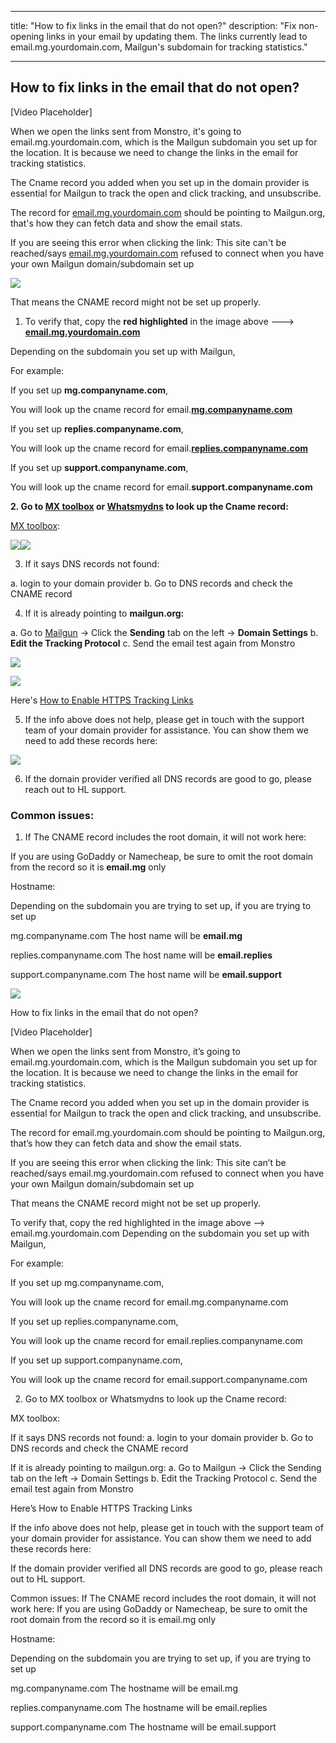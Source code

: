 
---
title: "How to fix links in the email that do not open?"
description: "Fix non-opening links in your email by updating them. The links currently lead to email.mg.yourdomain.com, Mailgun's subdomain for tracking statistics."

---
## How to fix links in the email that do not open? 

[Video Placeholder]

When we open the links sent from Monstro, it's going to email.mg.yourdomain.com, which is the Mailgun subdomain you set up for the location. It is because we need to change the links in the email for tracking statistics.

The Cname record you added when you set up in the domain provider is essential for Mailgun to track the open and click tracking, and unsubscribe.

The record for  [email.mg.yourdomain.com](https://email.mg.yourdomain.com/)  should be pointing to Mailgun.org, that's how they can fetch data and show the email stats.

If you are seeing this error when clicking the link: This site can't be reached/says [email.mg.yourdomain.com](https://email.mg.yourdomain.com/)  refused to connect when you have your own Mailgun domain/subdomain set up

![](https://s3.amazonaws.com/cdn.freshdesk.com/data/helpdesk/attachments/production/48195453693/original/oBuzYgtIiHU_qb8FPQDQgmjvB5mrR1_4cg.png?1646072280)  

That means the CNAME record might not be set up properly.

1. To verify that, copy the  **red highlighted**  in the image above --->  [**email.mg.yourdomain.com**](https://email.mg.yourdomain.com/)

Depending on the subdomain you set up with Mailgun,

For example:

If you set up **mg.companyname.com**,

You will look up the cname record for  email.**[mg.companyname.com](https://mg.companyname.com/)**

If you set up **replies.companyname.com**,

You will look up the cname record for  email.**[replies.companyname.com](https://replies.companyname.com/)**

If you set up **support.companyname.com**,

You will look up the cname record for email.**support.companyname.com**

**2. Go to  [MX toolbox](https://mxtoolbox.com/CnameLookup.aspx)  or  [Whatsmydns](https://www.whatsmydns.net/) to look up the Cname record:**

[MX toolbox](https://mxtoolbox.com/CnameLookup.aspx):  

![](https://s3.amazonaws.com/cdn.freshdesk.com/data/helpdesk/attachments/production/48050724642/original/BTn6nQUwsXyVfr5LdrKHoDRoKXvOHBwaQg.png?1595545184)![](https://s3.amazonaws.com/cdn.freshdesk.com/data/helpdesk/attachments/production/155004442481/original/AGGXVPiBkACoy2fODeEdIQcQseLuSJDmyA.png?1691095424)

3. If it says DNS records not found:

a. login to your domain provider
b. Go to DNS records and check the CNAME record

4. If it is already pointing to  **mailgun.org:**

a. Go to  [Mailgun](https://login.mailgun.com/login/)  -> Click the  **Sending**  tab on the left ->  **Domain Settings**
b.  **Edit the Tracking Protocol**
c. Send the email test again from Monstro

![](https://s3.amazonaws.com/cdn.freshdesk.com/data/helpdesk/attachments/production/48244504991/original/fM2lh_VngLqDySJf3Pv2JeBpGz8Bc4IPag.png?1660162191)

![](https://s3.amazonaws.com/cdn.freshdesk.com/data/helpdesk/attachments/production/48244504976/original/J_f2ahU2CatRF9MNJEdOIugKxjpIBfvYYg.png?1660162175)

Here's  [How to Enable HTTPS Tracking Links](https://help.mailgun.com/hc/en-us/articles/360011566033-How-to-Enable-HTTPS-Tracking-Links)

5. If the info above does not help, please get in touch with the support team of your domain provider for assistance. You can show them we need to add these records here:

![](https://s3.amazonaws.com/cdn.freshdesk.com/data/helpdesk/attachments/production/155004540974/original/s0puwTTcRlben7UZfFvZrWTBtd9wUhOz9w.png?1691198730)

6. If the domain provider verified all DNS records are good to go, please reach out to HL support.

### Common issues:

1. If The CNAME record includes the root domain, it will not work here: 

If you are using GoDaddy or Namecheap, be sure to omit the root domain from the record so it is  **email.mg**  only

Hostname:

Depending on the subdomain you are trying to set up, if you are trying to set up

mg.companyname.com The host name will be  **email.mg**

replies.companyname.com The host name will be  **email.replies**

support.companyname.com The host name will be  **email.support**

![](https://s3.amazonaws.com/cdn.freshdesk.com/data/helpdesk/attachments/production/48201410168/original/ovadh-goMeGpiYqisajhrsT40lnNsl-IPA.png?1647278164)

How to fix links in the email that do not open?

[Video Placeholder]

When we open the links sent from Monstro, it’s going to email.mg.yourdomain.com, which is the Mailgun subdomain you set up for the location. It is because we need to change the links in the email for tracking statistics.

The Cname record you added when you set up in the domain provider is essential for Mailgun to track the open and click tracking, and unsubscribe.

The record for email.mg.yourdomain.com should be pointing to Mailgun.org, that’s how they can fetch data and show the email stats.

If you are seeing this error when clicking the link: This site can’t be reached/says email.mg.yourdomain.com refused to connect when you have your own Mailgun domain/subdomain set up

That means the CNAME record might not be set up properly.

To verify that, copy the red highlighted in the image above —> email.mg.yourdomain.com
Depending on the subdomain you set up with Mailgun,

For example:

If you set up mg.companyname.com,

You will look up the cname record for email.mg.companyname.com

If you set up replies.companyname.com,

You will look up the cname record for email.replies.companyname.com

If you set up support.companyname.com,

You will look up the cname record for email.support.companyname.com

2. Go to MX toolbox or Whatsmydns to look up the Cname record:

MX toolbox:

If it says DNS records not found:
a. login to your domain provider
b. Go to DNS records and check the CNAME record

If it is already pointing to mailgun.org:
a. Go to Mailgun -> Click the Sending tab on the left -> Domain Settings
b. Edit the Tracking Protocol
c. Send the email test again from Monstro

Here’s How to Enable HTTPS Tracking Links

If the info above does not help, please get in touch with the support team of your domain provider for assistance. You can show them we need to add these records here:

If the domain provider verified all DNS records are good to go, please reach out to HL support.

Common issues:
If The CNAME record includes the root domain, it will not work here:
If you are using GoDaddy or Namecheap, be sure to omit the root domain from the record so it is email.mg only

Hostname:

Depending on the subdomain you are trying to set up, if you are trying to set up

mg.companyname.com The hostname will be email.mg

replies.companyname.com The hostname will be email.replies

support.companyname.com The hostname will be email.support